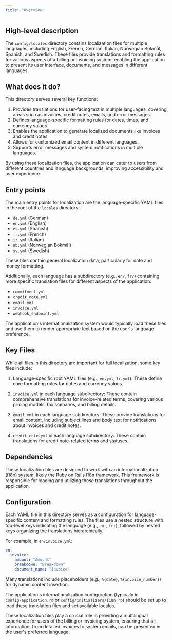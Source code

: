 ```yaml
---
title: "Overview"
---
```


## High-level description
The `config/locales` directory contains localization files for multiple languages, including English, French, German, Italian, Norwegian Bokmål, Spanish, and Swedish. These files provide translations and formatting rules for various aspects of a billing or invoicing system, enabling the application to present its user interface, documents, and messages in different languages.

## What does it do?
This directory serves several key functions:

1. Provides translations for user-facing text in multiple languages, covering areas such as invoices, credit notes, emails, and error messages.
2. Defines language-specific formatting rules for dates, times, and currency values.
3. Enables the application to generate localized documents like invoices and credit notes.
4. Allows for customized email content in different languages.
5. Supports error messages and system notifications in multiple languages.

By using these localization files, the application can cater to users from different countries and language backgrounds, improving accessibility and user experience.

## Entry points
The main entry points for localization are the language-specific YAML files in the root of the `locales` directory:

- `de.yml` (German)
- `en.yml` (English)
- `es.yml` (Spanish)
- `fr.yml` (French)
- `it.yml` (Italian)
- `nb.yml` (Norwegian Bokmål)
- `sv.yml` (Swedish)

These files contain general localization data, particularly for date and money formatting.

Additionally, each language has a subdirectory (e.g., `en/`, `fr/`) containing more specific translation files for different aspects of the application:

- `commitment.yml`
- `credit_note.yml`
- `email.yml`
- `invoice.yml`
- `webhook_endpoint.yml`

The application's internationalization system would typically load these files and use them to render appropriate text based on the user's language preference.

## Key Files
While all files in this directory are important for full localization, some key files include:

1. Language-specific root YAML files (e.g., `en.yml`, `fr.yml`): These define core formatting rules for dates and currency values.

2. `invoice.yml` in each language subdirectory: These contain comprehensive translations for invoice-related terms, covering various pricing models, tax scenarios, and billing details.

3. `email.yml` in each language subdirectory: These provide translations for email content, including subject lines and body text for notifications about invoices and credit notes.

4. `credit_note.yml` in each language subdirectory: These contain translations for credit note-related terms and statuses.

## Dependencies
These localization files are designed to work with an internationalization (i18n) system, likely the Ruby on Rails I18n framework. This framework is responsible for loading and utilizing these translations throughout the application.

## Configuration
Each YAML file in this directory serves as a configuration for language-specific content and formatting rules. The files use a nested structure with top-level keys indicating the language (e.g., `en:`, `fr:`), followed by nested keys organizing the translations hierarchically.

For example, in `en/invoice.yml`:

```yaml
en:
  invoice:
    amount: "Amount"
    breakdown: "Breakdown"
    document_name: "Invoice"
```

Many translations include placeholders (e.g., `%{date}`, `%{invoice_number}`) for dynamic content insertion.

The application's internationalization configuration (typically in `config/application.rb` or `config/initializers/i18n.rb`) should be set up to load these translation files and set available locales.

These localization files play a crucial role in providing a multilingual experience for users of the billing or invoicing system, ensuring that all information, from detailed invoices to system emails, can be presented in the user's preferred language.